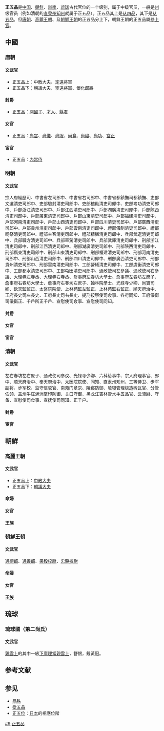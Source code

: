 '''正五品'''是[[中国|中国]]、[[朝鮮半島|朝鮮]]、[[越南|越南]]、[[琉球|琉球]]古代官位的一个级别，属于中级官员，一般是[[州|州]]级官员（例如清朝的[[直隶州|直隶州]][[知州|知州]]就属于正五品）。正五品其上是[[从四品|从四品]]，其下是[[从五品|从五品]]，但[[唐朝|唐朝]]、[[高麗王朝|高麗王朝]]、及[[朝鮮王朝|朝鮮王朝]]的正五品分上下，朝鮮王朝的正五品屬[[參上官|參上官]]。

==中國==
===唐朝===
{{main|唐朝官職表}}
====文武官====
*正五品上：中散大夫、定遠將軍
*正五品下：朝議大夫、寧遠將軍、懷化郎將
====封爵====
*正五品：[[開國子|開國子]]、[[才人|才人]]、[[縣君|縣君]]
====女官====
*正五品：[[尚宮|尚宮]]、[[尚儀|尚儀]]、[[尚服|尚服]]、[[尚食|尚食]]、[[尚寢|尚寢]]、[[尚功|尚功]]、[[宮正|宮正]]
====宦官====
*正五品：[[內常侍|內常侍]]

===明朝===
{{main|明朝官職表}}
====文武官====
宗人府經歷司、中書省左司郎中、中書省右司郎中、中書省都鎮撫司都鎮撫、吏部文選清吏司郎中、吏部驗封清吏司郎中、吏部稽勛清吏司郎中、吏部考功清吏司郎中、戶部浙江清吏司郎中、戶部江西清吏司郎中、戶部湖廣清吏司郎中、戶部陝西清吏司郎中、戶部廣東清吏司郎中、戶部山東清吏司郎中、戶部福建清吏司郎中、戶部河南清吏司郎中、戶部山西清吏司郎中、戶部四川清吏司郎中、戶部廣西清吏司郎中、戶部貴州清吏司郎中、戶部雲南清吏司郎中、禮部儀制清吏司郎中、禮部祠祭清吏司郎中、禮部主客清吏司郎中、禮部精膳清吏司郎中、兵部武選清吏司郎中、兵部職方清吏司郎中、兵部車駕清吏司郎中、兵部武庫清吏司郎中、刑部浙江清吏司郎中、刑部江西清吏司郎中、刑部湖廣清吏司郎中、刑部陝西清吏司郎中、刑部廣東清吏司郎中、刑部山東清吏司郎中、刑部福建清吏司郎中、刑部河南清吏司郎中、刑部山西清吏司郎中、刑部四川清吏司郎中、刑部廣西清吏司郎中、刑部貴州清吏司郎中、刑部雲南清吏司郎中、工部營繕清吏司郎中、工部虞衡清吏司郎中、工部都水清吏司郎中、工部屯田清吏司郎中、通政使司左參議、通政使司右參議、大理寺左寺丞、大理寺右寺丞、詹事府左春坊大學士、詹事府左春坊左庶子、詹事府右春坊大學士、詹事府右春坊右庶子、翰林院學士、光祿寺少卿、尚寶司卿、欽天監監正、太醫院院使、上林苑監左監正、上林苑監右監正、順天府治中、王府長史司左長史、王府長史司右長史、提刑按察使司僉事、各府同知、王府儀衛司儀衛正、千戶所正千戶、宣慰使司僉事、宣慰使司同知。
====封爵====
====女官====
====宦官====
===清朝===
{{main|清朝官職表}}
====文武官====
左右春坊左右庶子、通政使司参议、光禄寺少卿、六科给事中、宗人府理事官、郎中、顺天府治中、奉天府治中、太医院院使、同知、直隶州知州、三等侍卫、步军副将、步军校、监守信驳官、南苑门章京、陵寝防御、陵寝管理烧造砖瓦官、分管佐领、盖州牛庄满洲掌印防御、关口守御、黑龙江吉林管水手五品官、云骑尉、守备、宣慰使司佥事、宣抚使司同知、正千户。
====封爵====
====宦官====

==朝鮮==
===高麗王朝===
====文武官====
*正五品上：[[中散大夫|中散大夫]]
*正五品下：[[朝議大夫|朝議大夫]]
====命婦====
====女官====
====王族====
===朝鮮王朝===
====文武官====
[[通德郞|通德郞]]、[[通善郞|通善郞]]、[[果毅校尉|果毅校尉]]、[[忠毅校尉|忠毅校尉]]
====命婦====
====女官====
====王族====
==琉球==
===琉球國（第二尚氏）===
{{main|琉球位階}}
====文武官====
[[親雲上|親雲上]]的其中一級[[下庫理當親雲上|下庫理當親雲上]]，簪銀，戴黃冠。

== 参考文献 ==
{{Reflist}}

== 参见 ==
* [[品秩|品秩]]
* [[從五品|從五品]]
* [[正五位|正五位]]：[[日本|日本]]的相應位階

{{中國品秩}}
[[Category:品秩|#9]]
[[Category:正五品|]]
